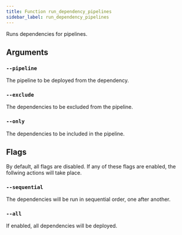 ```yaml
---
title: Function run_dependency_pipelines
sidebar_label: run_dependency_pipelines
---
```


Runs dependencies for pipelines.

## Arguments

### `--pipeline`

The pipeline to be deployed from the dependency.

### `--exclude`

The dependencies to be excluded from the pipeline.

### `--only`

The dependencies to be included in the pipeline.

## Flags

By default, all flags are disabled. If any of these flags are enabled, the follwing actions will take place.

### `--sequential`

The dependencies will be run in sequential order, one after another.

### `--all`

If enabled, all dependencies will be deployed.
